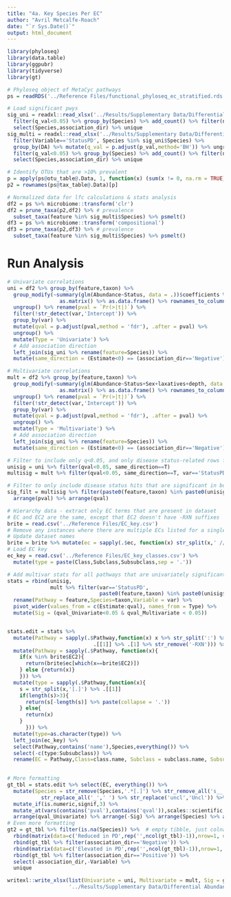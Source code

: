 ```yaml
---
title: "4a. Key Species Per EC"
author: "Avril Metcalfe-Roach"
date: "`r Sys.Date()`"
output: html_document
---
```


```r
library(phyloseq)
library(data.table)
library(ggpubr)
library(tidyverse)
library(gt)

# Phyloseq object of MetaCyc pathways
ps = readRDS('../Reference Files/functional_phyloseq_ec_stratified.rds')
```

```r
# Load significant pwys
sig_uni = readxl::read_xlsx('../Results/Supplementary Data/Differential Abundance/EC_Stats.xlsx',sheet='univar') %>% 
  filter(q_val<0.05) %>% group_by(Species) %>% add_count() %>% filter(n>1) %>% 
  select(Species,association_dir) %>% unique
sig_multi = readxl::read_xlsx('../Results/Supplementary Data/Differential Abundance/EC_Stats.xlsx',sheet='multivar') %>%
  filter(Variable=='StatusPD', Species %in% sig_uni$Species) %>% 
  group_by(DA) %>% mutate(q_val = p.adjust(p_val,method='BH')) %>% ungroup %>% 
  filter(q_val<0.05) %>% group_by(Species) %>% add_count() %>% filter(n>1) %>% 
  select(Species,association_dir) %>% unique

# Identify OTUs that are >10% prevalent
p = apply(ps@otu_table@.Data, 1, function(x) (sum(x != 0, na.rm = TRUE)/length(x[!is.na(x)]))>0.1)
p2 = rownames(ps@tax_table@.Data)[p]

# Normalized data for lfc calculations & stats analysis
df2 = ps %>% microbiome::transform('clr')
df2 = prune_taxa(p2,df2) %>% # prevalence
  subset_taxa(feature %in% sig_multi$Species) %>% psmelt()
df3 = ps %>% microbiome::transform('compositional') 
df3 = prune_taxa(p2,df3) %>% # prevalence
  subset_taxa(feature %in% sig_multi$Species) %>% psmelt()
```

# Run Analysis

```r
# Univariate correlations
uni = df2 %>% group_by(feature,taxon) %>% 
  group_modify(~summary(glm(Abundance~Status, data = .))$coefficients %>% 
                 as.matrix() %>% as.data.frame() %>% rownames_to_column('var')) %>% 
  ungroup() %>% rename(pval = `Pr(>|t|)`) %>% 
  filter(!str_detect(var,'Intercept')) %>% 
  group_by(var) %>% 
  mutate(qval = p.adjust(pval,method = 'fdr'), .after = pval) %>% 
  ungroup() %>% 
  mutate(Type = 'Univariate') %>% 
  # Add association direction
  left_join(sig_uni %>% rename(feature=Species)) %>% 
  mutate(same_direction = (Estimate<0) == (association_dir=='Negative'))

# Multivariate correlations
mult = df2 %>% group_by(feature,taxon) %>% 
  group_modify(~summary(glm(Abundance~Status+Sex+laxatives+depth, data = .))$coefficients %>% 
                 as.matrix() %>% as.data.frame() %>% rownames_to_column('var')) %>% 
  ungroup() %>% rename(pval = `Pr(>|t|)`) %>% 
  filter(!str_detect(var,'Intercept')) %>% 
  group_by(var) %>%
  mutate(qval = p.adjust(pval,method = 'fdr'), .after = pval) %>% 
  ungroup() %>% 
  mutate(Type = 'Multivariate') %>% 
  # Add association direction
  left_join(sig_uni %>% rename(feature=Species)) %>% 
  mutate(same_direction = (Estimate<0) == (association_dir=='Negative'))

# Filter to include only q<0.05, and only disease status-related rows for multivar
unisig = uni %>% filter(qval<0.05, same_direction==T)
multisig = mult %>% filter(qval<0.05, same_direction==T, var=='StatusPD')

# Filter to only include disease status hits that are significant in both uni and multivar results
sig_filt = multisig %>% filter(paste0(feature,taxon) %in% paste0(unisig$feature,unisig$taxon)) %>% 
  arrange(pval) %>% arrange(qval)
```
```r
# Hierarchy data - extract only EC terms that are present in dataset
# EC and EC2 are the same, except that EC2 doesn't have -RXN suffixes
brite = read.csv('../Reference Files/EC_key.csv')
# Remove any instances where there are multiple ECs listed for a single entry. Since only the first 3 numbers matter, just use the first version of every instance as the first 3 are always the same.
# Update dataset names
brite = brite %>% mutate(ec = sapply(.$ec, function(x) str_split(x,' //')[[1]][1]))
# Load EC key
ec_key = read.csv('../Reference Files/EC_key_classes.csv') %>% 
  mutate(type = paste(Class,Subclass,Subsubclass,sep = '.'))

# Add multivar stats for all pathways that are univariately significant
stats = rbind(unisig, 
              mult %>% filter(var=='StatusPD',
                              paste0(feature,taxon) %in% paste0(unisig$feature,unisig$taxon))) %>% 
  rename(Pathway = feature,Species=taxon,Variable = var) %>% 
  pivot_wider(values_from = c(Estimate:qval), names_from = Type) %>% 
  mutate(Sig = (qval_Univariate<0.05 & qval_Multivariate < 0.05))


stats.edit = stats %>% 
  mutate(Pathway = sapply(.$Pathway,function(x) x %>% str_split(':') %>% 
                            .[[1]] %>% .[1] %>% str_remove('-RXN'))) %>% 
  mutate(Pathway = sapply(.$Pathway, function(x){
    if(x %in% brite$EC2){
      return(brite$ec[which(x==brite$EC2)])
    } else {return(x)}
    })) %>% 
  mutate(type = sapply(.$Pathway,function(x){
    s = str_split(x,'[.]') %>% .[[1]]
    if(length(s)>3){
      return(s[-length(s)] %>% paste(collapse = '.'))
    } else{
      return(x)
    } 
      })) %>% 
  mutate(type=as.character(type)) %>% 
  left_join(ec_key) %>% 
  select(Pathway,contains('name'),Species,everything()) %>% 
  select(-c(type:Subsubclass)) %>% 
  rename(EC = Pathway,Class=class.name, Subclass = subclass.name, Subsubclass = subsubclass.name)
  

# More formatting
gt_tbl = stats.edit %>% select(EC, everything()) %>%
  mutate(Species = str_remove(Species,'.*[.]') %>% str_remove_all('s__') %>% 
           str_replace_all('_',' ') %>% str_replace('uncl','Uncl')) %>% 
  mutate_if(is.numeric,signif,3) %>% 
  mutate_at(vars(contains('pval'),contains('qval')),scales::scientific,3) %>% 
  arrange(qval_Univariate) %>% arrange(-Sig) %>% arrange(Species) %>% arrange(EC)
# Even more formatting
gt2 = gt_tbl %>% filter(is.na(Species)) %>%  # empty tibble, just colnames
  rbind(matrix(data=c('Reduced in PD',rep('',ncol(gt_tbl)-1)),nrow=1, dimnames=list(NULL,names(gt_tbl)))) %>% 
  rbind(gt_tbl %>% filter(association_dir=='Negative')) %>%
  rbind(matrix(data=c('Elevated in PD',rep('',ncol(gt_tbl)-1)),nrow=1, dimnames=list(NULL,names(gt_tbl)))) %>% 
  rbind(gt_tbl %>% filter(association_dir=='Positive')) %>% 
  select(-association_dir,-Variable) %>% 
  unique
```


```r
writexl::write_xlsx(list(Univariate = uni, Multivariate = mult, Sig = gt2),
                    '../Results/Supplementary Data/Differential Abundance/Stratified EC.xlsx')
```

